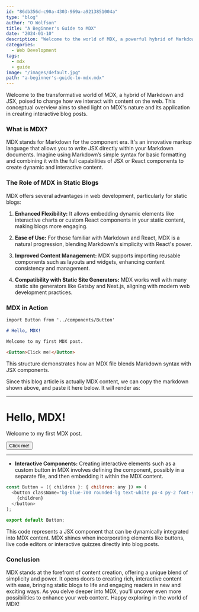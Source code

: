 ```yaml
---
id: "86db356d-c90a-4303-969a-a9213851004a"
type: "blog"
author: "O Wolfson"
title: "A Beginner's Guide to MDX"
date: "2024-01-10"
description: "Welcome to the world of MDX, a powerful hybrid of Markdown and JSX that's revolutionizing the way we write and interact with content on the web. "
categories:
  - Web Development
tags:
  - mdx
  - guide
image: "/images/default.jpg"
path: "a-beginner's-guide-to-mdx.mdx"
---
```


Welcome to the transformative world of MDX, a hybrid of Markdown and JSX, poised to change how we interact with content on the web. This conceptual overview aims to shed light on MDX's nature and its application in creating interactive blog posts.

### **What is MDX?**

MDX stands for Markdown for the component era. It's an innovative markup language that allows you to write JSX directly within your Markdown documents. Imagine using Markdown’s simple syntax for basic formatting and combining it with the full capabilities of JSX or React components to create dynamic and interactive content.

### **The Role of MDX in Static Blogs**

MDX offers several advantages in web development, particularly for static blogs:

1. **Enhanced Flexibility:** It allows embedding dynamic elements like interactive charts or custom React components in your static content, making blogs more engaging.

2. **Ease of Use:** For those familiar with Markdown and React, MDX is a natural progression, blending Markdown's simplicity with React's power.

3. **Improved Content Management:** MDX supports importing reusable components such as layouts and widgets, enhancing content consistency and management.

4. **Compatibility with Static Site Generators:** MDX works well with many static site generators like Gatsby and Next.js, aligning with modern web development practices.

### **MDX in Action**

```markdown
import Button from '../components/Button'

# Hello, MDX!

Welcome to my first MDX post.

<Button>Click me!</Button>
```

This structure demonstrates how an MDX file blends Markdown syntax with JSX components.

Since this blog article is actually MDX content, we can copy the markdown shown above, and paste it here below. It will render as:

---

# Hello, MDX!

Welcome to my first MDX post.

<Button>Click me!</Button>

---

- **Interactive Components:**
  Creating interactive elements such as a custom button in MDX involves defining the component, possibly in a separate file, and then embedding it within the MDX content.

```javascript
const Button = ({ children }: { children: any }) => (
  <button className="bg-blue-700 rounded-lg text-white px-4 py-2 font-semibold hover:bg-blue-600">
    {children}
  </button>
);

export default Button;
```

This code represents a JSX component that can be dynamically integrated into MDX content. MDX shines when incorporating elements like buttons, live code editors or interactive quizzes directly into blog posts.

### **Conclusion**

MDX stands at the forefront of content creation, offering a unique blend of simplicity and power. It opens doors to creating rich, interactive content with ease, bringing static blogs to life and engaging readers in new and exciting ways. As you delve deeper into MDX, you'll uncover even more possibilities to enhance your web content. Happy exploring in the world of MDX!
